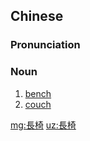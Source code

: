 {{also|长椅}}
==Chinese==
{{zh-forms|s=长椅}}

===Pronunciation===
{{zh-pron
|m=chángyǐ
|c=coeng4 ji2
|cat=n
}}

===Noun===
{{zh-noun}}

# [[bench]]
# [[couch]]

[[mg:長椅]]
[[uz:長椅]]